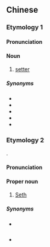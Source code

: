==Chinese==
{{zh-forms}}

===Etymology 1===
{{borrowing|zh|en|setter}}

====Pronunciation====
{{zh-pron
|m=sàitè
|c=coi3 dak6
|cat=n
}}

====Noun====
{{zh-noun}}

# [[setter]]

=====Synonyms=====
* {{zh-l|塞特犬}}
* {{zh-l|賽特}}
* {{zh-l|賽特犬}}
* {{zh-l|雪達}}
* {{zh-l|雪達犬}}

===Etymology 2===
{{bor|zh|hbo|שֵׁת}}.

====Pronunciation====
{{zh-pron
|m=Sàitè
|c=sak1 dak6
|h=pfs=Set-thi̍t
|mn=Sài-te̍k
|cat=pn
}}

====Proper noun====
{{zh-proper}}

# [[Seth]] {{gloss|son of Adam}}

=====Synonyms=====
* {{qualifier|dated}} {{zh-l|設}}
* {{qualifier|Catholic}} {{zh-l|舍特}}

{{zh-cat|Dogs|Biblical characters}}